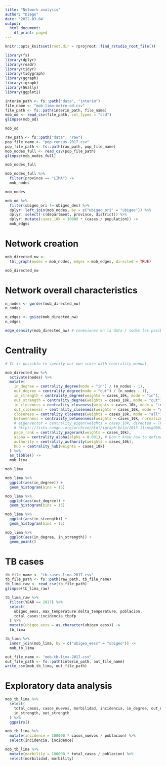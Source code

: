 ```yaml
---
title: "Network analysis"
author: "Diego"
date: '2022-03-04'
output:
  html_document:
    df_print: paged
---
```


```r
knitr::opts_knit$set(root.dir = rprojroot::find_rstudio_root_file())
```

```r
library(fs)
library(dplyr)
library(readr)
library(tidyr)
library(tidygraph)
library(ggraph)
library(igraph)
library(GGally)
library(ggplot2)
```

```r
interim_path <- fs::path("data", "interim")
file_name <- "mob-lima-metro-od.csv"
file_path <- fs::path(interim_path, file_name)
mob_od <- read_csv(file_path, col_types = "ccd")
glimpse(mob_od)
```

```r
mob_od
```


```r
raw_path <- fs::path("data", "raw")
pop_file_name <- "pop-census-2017.csv"
pop_file_path <- fs::path(raw_path, pop_file_name)
mob_nodes_full <- read_csv(pop_file_path)
glimpse(mob_nodes_full)
```

```r
mob_nodes_full
```


```r
mob_nodes_full %>% 
  filter(province == "LIMA") ->
  mob_nodes
```

```r
mob_nodes
```

```r
mob_od %>% 
  filter(ubigeo_ori != ubigeo_des) %>% 
  dplyr::left_join(mob_nodes, by = c("ubigeo_ori" = "ubigeo")) %>% 
  dplyr::select(-c(department, province, district)) %>% 
  dplyr::mutate(cases_10k = 10000 * (cases / population)) ->
  mob_edges
```

# Network creation

```r
mob_directed_nw <-
  tbl_graph(nodes = mob_nodes, edges = mob_edges, directed = TRUE)
```

```r
mob_directed_nw
```
# Network overall characteristics

```r
n_nodes <- gorder(mob_directed_nw)
n_nodes
```

```r
n_edges <- gsize(mob_directed_nw)
n_edges
```

```r
edge_density(mob_directed_nw) # conexiones en la data / todas las posibles conexiones 
```

# Centrality

```r
# It is possible to specify our own score with centrality_manual 

mob_directed_nw %>%
  activate(nodes) %>%
  mutate(
    in_degree = centrality_degree(mode = "in") / (n_nodes - 1),
    out_degree = centrality_degree(mode = "out") / (n_nodes - 1),
    in_strength = centrality_degree(weights = cases_10k, mode = "in"),
    out_strength = centrality_degree(weights = cases_10k, mode = "out"),
    in_closeness = centrality_closeness(weights = cases_10k, mode = "in"),
    out_closeness = centrality_closeness(weights = cases_10k, mode = "out"),
    closeness = centrality_closeness(weights = cases_10k, mode = "all"),
    betweenness = centrality_betweenness(weights = cases_10k, normalized = TRUE),
    # eigenvector = centrality_eigen(weights = cases_10k, directed = TRUE), #   PageRank may be better for directed graphs
    # https://lists.nongnu.org/archive/html/igraph-help/2015-11/msg00020.html
    page_rank = centrality_pagerank(weights = cases_10k),
    alpha = centrality_alpha(alpha = 0.001), # Don't know how to define alpha yet
    authority = centrality_authority(weights = cases_10k),
    hub = centrality_hub(weights = cases_10k)
  ) %>%
  as_tibble() ->
  mob_lima
```

```r
mob_lima
```

```r
mob_lima %>% 
  ggplot(aes(in_degree)) +
  geom_histogram(bins = 15)
```

```r
mob_lima %>% 
  ggplot(aes(out_degree)) +
  geom_histogram(bins = 15)
```

```r
mob_lima %>% 
  ggplot(aes(in_strength)) +
  geom_histogram(bins = 15)
```

```r
mob_lima %>% 
  ggplot(aes(in_degree, in_strength)) +
  geom_point()
```


# TB cases

```r
tb_file_name <- "tb-cases-lima-2017.csv"
tb_file_path <- fs::path(raw_path, tb_file_name)
tb_lima_raw <- read_csv(tb_file_path)
glimpse(tb_lima_raw)
```

```r
tb_lima_raw %>% 
  filter(YEAR == 2017) %>% 
  select(
    ubigeo_eess, max_temperature:delta_temperature, poblacion, 
    total_casos:incidencia_tbpfp 
  ) %>% 
  mutate(ubigeo_eess = as.character(ubigeo_eess)) ->
  tb_lima
```

```r
tb_lima %>% 
  inner_join(mob_lima, by = c("ubigeo_eess" = "ubigeo")) ->
  mob_tb_lima
```

```r
out_file_name <- "mob-tb-lima-2017.csv"
out_file_path <- fs::path(interim_path, out_file_name)
write_csv(mob_tb_lima, out_file_path)
```

# Exploratory data analysis

```r
mob_tb_lima %>% 
  select(
    total_casos, casos_nuevos, morbilidad, incidencia, in_degree, out_degree,
    in_strength, out_strength
  ) %>% 
  ggpairs()
```

```r
mob_tb_lima %>% 
  mutate(incidence = 100000 * casos_nuevos / poblacion) %>% 
  select(incidencia, incidence)
```

```r
mob_tb_lima %>% 
  mutate(morbility = 100000 * total_casos / poblacion) %>% 
  select(morbilidad, morbility)
```

